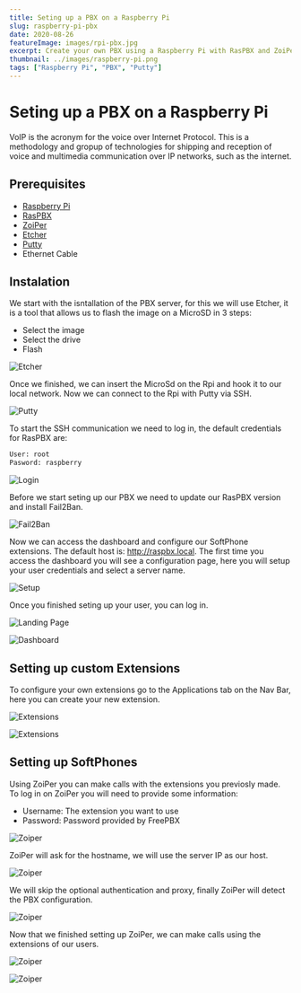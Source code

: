 ---
title: Seting up a PBX on a Raspberry Pi
slug: raspberry-pi-pbx
date: 2020-08-26
featureImage: images/rpi-pbx.jpg
excerpt: Create your own PBX using a Raspberry Pi with RasPBX and ZoiPer.
thumbnail: ../images/raspberry-pi.png
tags: ["Raspberry Pi", "PBX", "Putty"]
---

# Seting up a PBX on a Raspberry Pi

VoIP is the acronym for the voice over Internet Protocol. This is a methodology and gropup of technologies for shipping and reception of voice and multimedia communication over IP networks, such as the internet.

## Prerequisites

- [Raspberry Pi](https://www.raspberrypi.org/)
- [RasPBX](http://www.raspberry-asterisk.org/)
- [ZoiPer](https://www.zoiper.com/)
- [Etcher](https://www.balena.io/etcher/)
- [Putty](https://www.putty.org/)
- Ethernet Cable

## Instalation

We start with the isntallation of the PBX server, for this we will use Etcher, it is a tool that allows us to flash the image on a MicroSD in 3 steps:

- Select the image
- Select the drive
- Flash

![Etcher](images/etcher.png)

Once we finished, we can insert the MicroSd on the Rpi and hook it to our local network.
Now we can connect to the Rpi with Putty via SSH.

![Putty](images/putty.png)

To start the SSH communication we need to log in, the default credentials for RasPBX are:

```bash
User: root
Pasword: raspberry
```

![Login](images/login.png)

Before we start seting up our PBX we need to update our RasPBX version and install Fail2Ban.

![Fail2Ban](images/fail2ban.png)

Now we can access the dashboard and configure our SoftPhone extensions. The default host is: http://raspbx.local. The first time you access the dashboard you will see a configuration page, here you will setup your user credentials and select a server name.

![Setup](images/setup.png)

Once you finished seting up your user, you can log in.

![Landing Page](images/landing-page.png)

![Dashboard](images/dashboard.png)

## Setting up custom Extensions

To configure your own extensions go to the Applications tab on the Nav Bar, here you can create your new extension.

![Extensions](images/extensions.png)

![Extensions](images/extensions-101.png)

## Setting up SoftPhones

Using ZoiPer you can make calls with the extensions you previosly made. To log in on ZoiPer you will need to provide some information:

- Username: The extension you want to use
- Password: Password provided by FreePBX

![Zoiper](images/zoiper-1.png)

ZoiPer will ask for the hostname, we will use the server IP as our host.

![Zoiper](images/zoiper-2.png)

We will skip the optional authentication and proxy, finally ZoiPer will detect the PBX configuration.

![Zoiper](images/zoiper-3.png)

Now that we finished setting up ZoiPer, we can make calls using the extensions of our users.

![Zoiper](images/zoiper-4.png)

![Zoiper](images/zoiper-5.png)
